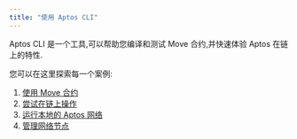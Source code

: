 ```yaml
---
title: "使用 Aptos CLI"
---
```






Aptos CLI 是一个工具,可以帮助您编译和测试 Move 合约,并快速体验 Aptos 在链上的特性.

您可以在这里探索每一个案例:

1. [使用 Move 合约](/zh/build/cli/working-with-move-contracts)
2. [尝试在链上操作](/zh/build/cli/trying-things-on-chain)
3. [运行本地的 Aptos 网络](/zh/build/cli/running-a-local-network)
4. [管理网络节点](/zh/build/cli/managing-a-network-node)
